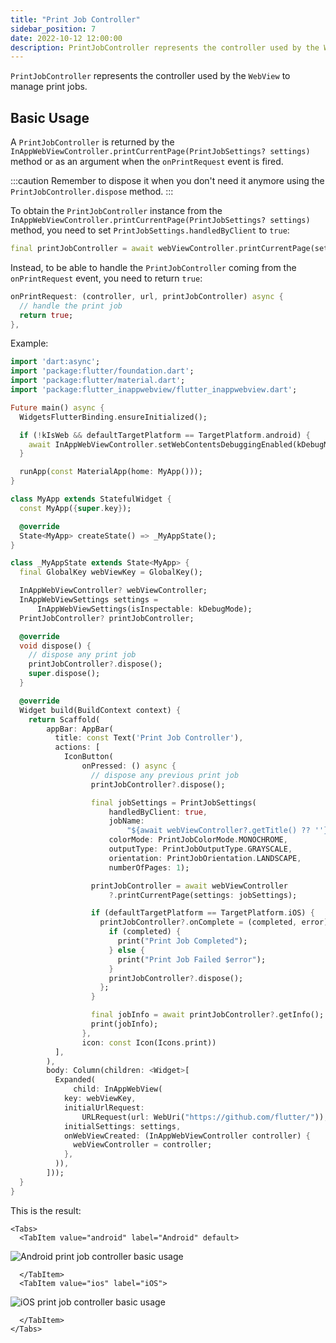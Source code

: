 ```yaml
---
title: "Print Job Controller"
sidebar_position: 7
date: 2022-10-12 12:00:00
description: PrintJobController represents the controller used by the WebView to manage print jobs.
---
```



<head>
  <title>WebView Print Job Controller | {config.title}</title>
</head>

`PrintJobController` represents the controller used by the `WebView` to manage print jobs.

## Basic Usage

A `PrintJobController` is returned by the `InAppWebViewController.printCurrentPage(PrintJobSettings? settings)` method or
as an argument when the `onPrintRequest` event is fired.

:::caution
Remember to dispose it when you don't need it anymore using the `PrintJobController.dispose` method.
:::

To obtain the `PrintJobController` instance from the `InAppWebViewController.printCurrentPage(PrintJobSettings? settings)` method,
you need to set `PrintJobSettings.handledByClient` to `true`:

```dart
final printJobController = await webViewController.printCurrentPage(settings: PrintJobSettings(handledByClient: true));
```

Instead, to be able to handle the `PrintJobController` coming from the `onPrintRequest` event, you need to return `true`:
```dart
onPrintRequest: (controller, url, printJobController) async {
  // handle the print job
  return true;
},
```

Example:
```dart
import 'dart:async';
import 'package:flutter/foundation.dart';
import 'package:flutter/material.dart';
import 'package:flutter_inappwebview/flutter_inappwebview.dart';

Future main() async {
  WidgetsFlutterBinding.ensureInitialized();

  if (!kIsWeb && defaultTargetPlatform == TargetPlatform.android) {
    await InAppWebViewController.setWebContentsDebuggingEnabled(kDebugMode);
  }

  runApp(const MaterialApp(home: MyApp()));
}

class MyApp extends StatefulWidget {
  const MyApp({super.key});

  @override
  State<MyApp> createState() => _MyAppState();
}

class _MyAppState extends State<MyApp> {
  final GlobalKey webViewKey = GlobalKey();

  InAppWebViewController? webViewController;
  InAppWebViewSettings settings =
      InAppWebViewSettings(isInspectable: kDebugMode);
  PrintJobController? printJobController;

  @override
  void dispose() {
    // dispose any print job
    printJobController?.dispose();
    super.dispose();
  }

  @override
  Widget build(BuildContext context) {
    return Scaffold(
        appBar: AppBar(
          title: const Text('Print Job Controller'),
          actions: [
            IconButton(
                onPressed: () async {
                  // dispose any previous print job
                  printJobController?.dispose();

                  final jobSettings = PrintJobSettings(
                      handledByClient: true,
                      jobName:
                          "${await webViewController?.getTitle() ?? ''} - PDF Document example",
                      colorMode: PrintJobColorMode.MONOCHROME,
                      outputType: PrintJobOutputType.GRAYSCALE,
                      orientation: PrintJobOrientation.LANDSCAPE,
                      numberOfPages: 1);

                  printJobController = await webViewController
                      ?.printCurrentPage(settings: jobSettings);

                  if (defaultTargetPlatform == TargetPlatform.iOS) {
                    printJobController?.onComplete = (completed, error) async {
                      if (completed) {
                        print("Print Job Completed");
                      } else {
                        print("Print Job Failed $error");
                      }
                      printJobController?.dispose();
                    };
                  }

                  final jobInfo = await printJobController?.getInfo();
                  print(jobInfo);
                },
                icon: const Icon(Icons.print))
          ],
        ),
        body: Column(children: <Widget>[
          Expanded(
              child: InAppWebView(
            key: webViewKey,
            initialUrlRequest:
                URLRequest(url: WebUri("https://github.com/flutter/")),
            initialSettings: settings,
            onWebViewCreated: (InAppWebViewController controller) {
              webViewController = controller;
            },
          )),
        ]));
  }
}
```

This is the result:

```mdx-code-block
<Tabs>
  <TabItem value="android" label="Android" default>
```
![Android print job controller basic usage](./print-job-controller/android-print-job-controller-basic-usage.gif "Android print job controller basic usage.")
```mdx-code-block
  </TabItem>
  <TabItem value="ios" label="iOS">
```
![iOS print job controller basic usage](./print-job-controller/ios-print-job-controller-basic-usage.gif "iOS print job controller basic usage.")
```mdx-code-block
  </TabItem>
</Tabs>
```
